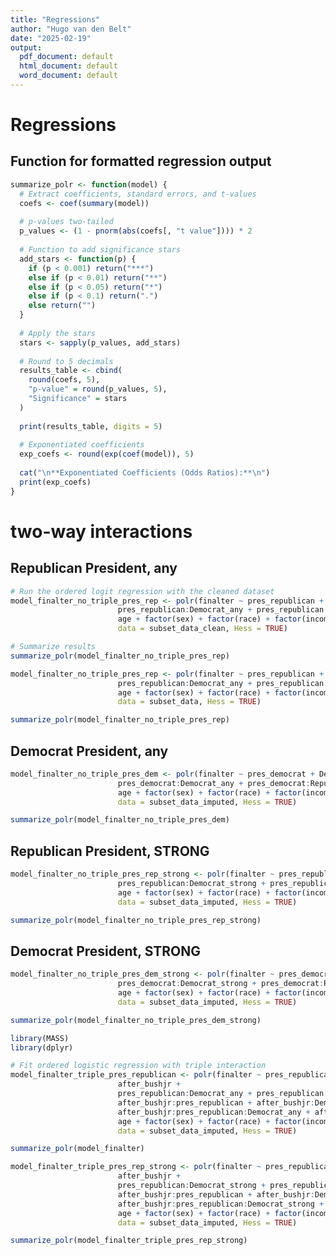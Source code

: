 ```yaml
---
title: "Regressions"
author: "Hugo van den Belt"
date: "2025-02-19"
output:
  pdf_document: default
  html_document: default
  word_document: default
---
```


# Regressions

## Function for formatted regression output
```r
summarize_polr <- function(model) {
  # Extract coefficients, standard errors, and t-values
  coefs <- coef(summary(model))
  
  # p-values two-tailed
  p_values <- (1 - pnorm(abs(coefs[, "t value"]))) * 2  
  
  # Function to add significance stars
  add_stars <- function(p) {
    if (p < 0.001) return("***")
    else if (p < 0.01) return("**")
    else if (p < 0.05) return("*")
    else if (p < 0.1) return(".")
    else return("")
  }
  
  # Apply the stars
  stars <- sapply(p_values, add_stars)
  
  # Round to 5 decimals 
  results_table <- cbind(
    round(coefs, 5),
    "p-value" = round(p_values, 5), 
    "Significance" = stars 
  )
  
  print(results_table, digits = 5)
  
  # Exponentiated coefficients 
  exp_coefs <- round(exp(coef(model)), 5)
  
  cat("\n**Exponentiated Coefficients (Odds Ratios):**\n")
  print(exp_coefs)
}

```

# two-way interactions
## Republican President, any

```r
# Run the ordered logit regression with the cleaned dataset
model_finalter_no_triple_pres_rep <- polr(finalter ~ pres_republican + Democrat_any + Republican_any +
                        pres_republican:Democrat_any + pres_republican:Republican_any +
                        age + factor(sex) + factor(race) + factor(income) + factor(class) + factor(degree) + factor(year),
                        data = subset_data_clean, Hess = TRUE)

# Summarize results
summarize_polr(model_finalter_no_triple_pres_rep)

```


```r
model_finalter_no_triple_pres_rep <- polr(finalter ~ pres_republican + Democrat_any + Republican_any +
                        pres_republican:Democrat_any + pres_republican:Republican_any +
                        age + factor(sex) + factor(race) + factor(income) + factor(class) + factor(degree) + factor(year),
                        data = subset_data, Hess = TRUE)

summarize_polr(model_finalter_no_triple_pres_rep)
```

## Democrat President, any

```r
model_finalter_no_triple_pres_dem <- polr(finalter ~ pres_democrat + Democrat_any + Republican_any +
                        pres_democrat:Democrat_any + pres_democrat:Republican_any +
                        age + factor(sex) + factor(race) + factor(income) + factor(class) + factor(year),
                        data = subset_data_imputed, Hess = TRUE)

summarize_polr(model_finalter_no_triple_pres_dem)

```

## Republican President, STRONG

```r
model_finalter_no_triple_pres_rep_strong <- polr(finalter ~ pres_republican + Democrat_strong + Republican_strong +
                        pres_republican:Democrat_strong + pres_republican:Republican_strong +
                        age + factor(sex) + factor(race) + factor(income) + factor(class) + factor(year),
                        data = subset_data_imputed, Hess = TRUE)

summarize_polr(model_finalter_no_triple_pres_rep_strong)

```

## Democrat President, STRONG

```r
model_finalter_no_triple_pres_dem_strong <- polr(finalter ~ pres_democrat + Democrat_strong + Republican_strong +
                        pres_democrat:Democrat_strong + pres_democrat:Republican_strong +
                        age + factor(sex) + factor(race) + factor(income) + factor(class) + factor(year),
                        data = subset_data_imputed, Hess = TRUE)

summarize_polr(model_finalter_no_triple_pres_dem_strong)

```


```r
library(MASS)
library(dplyr)

# Fit ordered logistic regression with triple interaction
model_finalter_triple_pres_republican <- polr(finalter ~ pres_republican + Democrat_any + Republican_any +
                        after_bushjr + 
                        pres_republican:Democrat_any + pres_republican:Republican_any +
                        after_bushjr:pres_republican + after_bushjr:Democrat_any + after_bushjr:Republican_any +
                        after_bushjr:pres_republican:Democrat_any + after_bushjr:pres_republican:Republican_any +
                        age + factor(sex) + factor(race) + factor(income) + factor(class) + factor(year),
                        data = subset_data_imputed, Hess = TRUE)

summarize_polr(model_finalter)


```



```r
model_finalter_triple_pres_rep_strong <- polr(finalter ~ pres_republican + Democrat_strong + Republican_strong +
                        after_bushjr + 
                        pres_republican:Democrat_strong + pres_republican:Republican_strong +
                        after_bushjr:pres_republican + after_bushjr:Democrat_strong + after_bushjr:Republican_strong +
                        after_bushjr:pres_republican:Democrat_strong + after_bushjr:pres_republican:Republican_strong +
                        age + factor(sex) + factor(race) + factor(income) + factor(class) + factor(year),
                        data = subset_data_imputed, Hess = TRUE)

summarize_polr(model_finalter_triple_pres_rep_strong)

```



